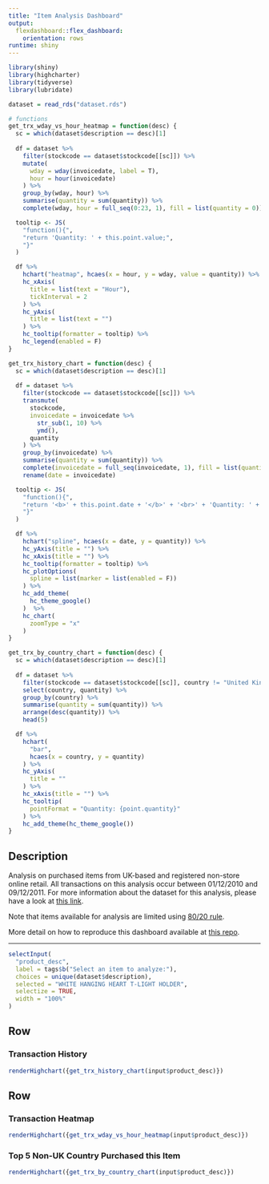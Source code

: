 ```yaml
---
title: "Item Analysis Dashboard"
output: 
  flexdashboard::flex_dashboard:
    orientation: rows
runtime: shiny
---
```


```r
library(shiny)
library(highcharter)
library(tidyverse)
library(lubridate)

dataset = read_rds("dataset.rds")

# functions
get_trx_wday_vs_hour_heatmap = function(desc) {
  sc = which(dataset$description == desc)[1]
  
  df = dataset %>%
    filter(stockcode == dataset$stockcode[[sc]]) %>%
    mutate(
      wday = wday(invoicedate, label = T),
      hour = hour(invoicedate)
    ) %>%
    group_by(wday, hour) %>%
    summarise(quantity = sum(quantity)) %>%
    complete(wday, hour = full_seq(0:23, 1), fill = list(quantity = 0))

  tooltip <- JS(
    "function(){",
    "return 'Quantity: ' + this.point.value;",
    "}"
  )

  df %>%
    hchart("heatmap", hcaes(x = hour, y = wday, value = quantity)) %>%
    hc_xAxis(
      title = list(text = "Hour"),
      tickInterval = 2
    ) %>%
    hc_yAxis(
      title = list(text = "")
    ) %>%
    hc_tooltip(formatter = tooltip) %>%
    hc_legend(enabled = F)
}

get_trx_history_chart = function(desc) {
  sc = which(dataset$description == desc)[1]
  
  df = dataset %>%
    filter(stockcode == dataset$stockcode[[sc]]) %>%
    transmute(
      stockcode,
      invoicedate = invoicedate %>%
        str_sub(1, 10) %>%
        ymd(),
      quantity
    ) %>%
    group_by(invoicedate) %>%
    summarise(quantity = sum(quantity)) %>%
    complete(invoicedate = full_seq(invoicedate, 1), fill = list(quantity = 0)) %>%
    rename(date = invoicedate)

  tooltip <- JS(
    "function(){",
    "return '<b>' + this.point.date + '</b>' + '<br>' + 'Quantity: ' + this.point.quantity;",
    "}"
  )

  df %>%
    hchart("spline", hcaes(x = date, y = quantity)) %>%
    hc_yAxis(title = "") %>%
    hc_xAxis(title = "") %>%
    hc_tooltip(formatter = tooltip) %>%
    hc_plotOptions(
      spline = list(marker = list(enabled = F))
    ) %>%
    hc_add_theme(
      hc_theme_google()
    )  %>%
    hc_chart(
      zoomType = "x"
    )
}

get_trx_by_country_chart = function(desc) {
  sc = which(dataset$description == desc)[1]
  
  df = dataset %>%
    filter(stockcode == dataset$stockcode[[sc]], country != "United Kingdom") %>%
    select(country, quantity) %>%
    group_by(country) %>%
    summarise(quantity = sum(quantity)) %>%
    arrange(desc(quantity)) %>%
    head(5)

  df %>%
    hchart(
      "bar",
      hcaes(x = country, y = quantity)
    ) %>%
    hc_yAxis(
      title = ""
    ) %>%
    hc_xAxis(title = "") %>%
    hc_tooltip(
      pointFormat = "Quantity: {point.quantity}"
    ) %>%
    hc_add_theme(hc_theme_google())
}
```

Description {.sidebar data-width=330}
-------------------------------------

Analysis on purchased items from UK-based and registered non-store online retail. All transactions on this analysis occur between 01/12/2010 and 09/12/2011. For more information about the dataset for this analysis, please have a look at [this link](http://archive.ics.uci.edu/ml/datasets/online+retail). 

Note that items available for analysis are limited using [80/20 rule](https://en.wikipedia.org/wiki/Pareto_principle). 

More detail on how to reproduce this dashboard available at [this repo](https://github.com/iamsniffles/item-analysis-dashboard-demo/).

---

```r
selectInput(
  "product_desc", 
  label = tags$b("Select an item to analyze:"), 
  choices = unique(dataset$description), 
  selected = "WHITE HANGING HEART T-LIGHT HOLDER",
  selectize = TRUE,
  width = "100%"
)
```
    
Row {data-height=500}
-------------------------------------

### Transaction History

```r
renderHighchart({get_trx_history_chart(input$product_desc)})
```

Row {data-height=500}
-------------------------------------
   
### Transaction Heatmap

```r
renderHighchart({get_trx_wday_vs_hour_heatmap(input$product_desc)})
```   
    
### Top 5 Non-UK Country Purchased this Item

```r
renderHighchart({get_trx_by_country_chart(input$product_desc)})
```
